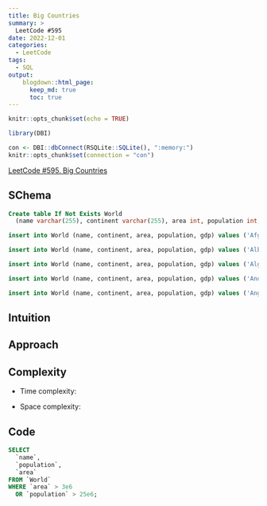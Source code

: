 ```yaml
---
title: Big Countries
summary: > 
  LeetCode #595
date: 2022-12-01
categories: 
  - LeetCode
tags: 
  - SQL
output:
    blogdown::html_page:
      keep_md: true
      toc: true
---
```


```r
knitr::opts_chunk$set(echo = TRUE)
```

```r
library(DBI)
```

```r
con <- DBI::dbConnect(RSQLite::SQLite(), ":memory:")
knitr::opts_chunk$set(connection = "con")
```

[LeetCode #595. Big Countries](https://leetcode.com/problems/big-countries/description/)

## SChema

```sql
Create table If Not Exists World 
  (name varchar(255), continent varchar(255), area int, population int, gdp int)
```

```sql
insert into World (name, continent, area, population, gdp) values ('Afghanistan', 'Asia', '652230', '25500100', '20343000000')
```

```sql
insert into World (name, continent, area, population, gdp) values ('Albania', 'Europe', '28748', '2831741', '12960000000')
```

```sql
insert into World (name, continent, area, population, gdp) values ('Algeria', 'Africa', '2381741', '37100000', '188681000000')
```

```sql
insert into World (name, continent, area, population, gdp) values ('Andorra', 'Europe', '468', '78115', '3712000000')
```

```sql
insert into World (name, continent, area, population, gdp) values ('Angola', 'Africa', '1246700', '20609294', '100990000000')
```

## Intuition

<!-- Describe your first thoughts on how to solve this problem. -->

## Approach

<!-- Describe your approach to solving the problem. -->

## Complexity

- Time complexity:
<!-- Add your time complexity here, e.g. $$O(n)$$ -->

- Space complexity:
<!-- Add your space complexity here, e.g. $$O(n)$$ -->

## Code

```sql
SELECT
  `name`,
  `population`,
  `area`
FROM `World`
WHERE `area` > 3e6
  OR `population` > 25e6;
```
